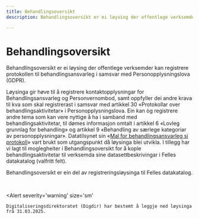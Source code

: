 ```yaml
---
title: Behandlingsoversikt
description: Behandlingsoversikt er ei løysing der offentlege verksemder kan registrere protokollen til behandlingsansvarlege i samsvar med Personopplysningslova (GDPR).

---
```


# Behandlingsoversikt

Behandlingsoversikt er ei løysing der offentlege verksemder kan registrere protokollen til behandlingsansvarleg i samsvar med Personopplysningslova (GDPR).

Løysinga gir høve til å registrere kontaktopplysningar for Behandlingsansvarleg og Personvernombod, samt oppfyller dei andre krava til kva som skal registrerast i samsvar med artikkel 30 «Protokollar over behandlingsaktivitetar» i Personopplysningslova. Ein kan òg registrere andre tema som kan vere nyttige å ha i samband med behandlingsaktivitetar, til dømes informasjon omtalt i artikkel 6 «Lovleg grunnlag for behandling» og artikkel 9 «Behandling av særlege kategoriar av personopplysningar». Datatilsynet sin «[Mal for behandlingsansvarleg si protokoll](https://www.datatilsynet.no/rettigheter-og-plikter/virksomhetenes-plikter/protokoll-over-behandlingsaktiviteter/)» vart brukt som utgangspunkt då løysinga blei utvikla. I tillegg har vi lagt til moglegheiter i Behandlingsoversikt for å kople behandlingsaktivitetar til verksemda sine datasettbeskrivingar i Felles datakatalog (valfritt felt).

Behandlingsoversikt er ein del av registreringsløysinga til Felles datakatalog.

&nbsp;

<Alert
    severity='warning'
    size='sm'
>
    Digitaliseringsdirektoratet (Digdir) har bestemt å leggje ned løysinga frå 31.03.2025.
</Alert>
